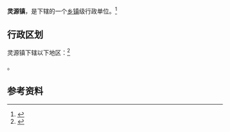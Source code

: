 {{中国乡级行政区|61/04/24/110/000}}

'''灵源镇'''，是{{PRC admin/fullname|61/04/24/110/000|3}}下辖的一个[[乡镇|乡镇]]级行政单位。<ref>{{PRC admin/ref sgc|{{PRC admin/parent|61/04/24/110/000}}}}</ref>

== 行政区划 ==

灵源镇下辖以下地区：<ref>{{PRC admin/ref sgc|61/04/24/110/000}}</ref>

{{PRC admin/children|61/04/24/110/000}}。

== 参考资料 ==

{{reflist}}

{{行政区划小作品}}
{{PRC admin/navcat|61/04/24/110/000}}